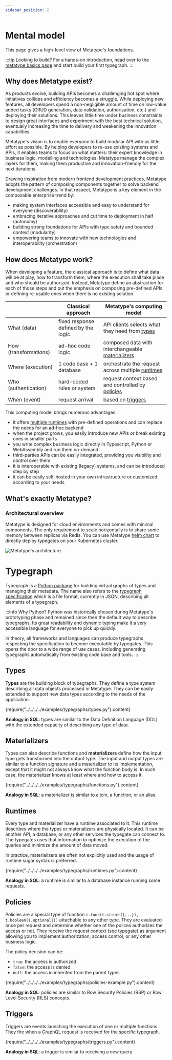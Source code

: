 ```yaml
---
sidebar_position: 2
---
```



# Mental model

This page gives a high-level view of Metatype's foundations.

:::tip Looking to build?
For a hands-on introduction, head over to the [metatype basics page](/docs/tutorials/metatype-basics) and start build your first typegraph.
:::

## Why does Metatype exist?

As products evolve, building APIs becomes a challenging hot spot where initiatives collides and efficiency becomes a struggle. While deploying new features, all developers spend a non-negligible amount of time on low-value added tasks (CRUD generation, data validation, authorization, etc.) and deploying their solutions. This leaves little time under business constraints to design great interfaces and experiment with the best technical solution, eventually increasing the time to delivery and weakening the innovation capabilities.

Metatype's vision is to enable everyone to build modular API with as little effort as possible. By helping developers to re-use existing systems and APIs, it enables teams to focus on what matters: their expert knowledge in business logic, modelling and technologies. Metatype manage the complex layers for them, making them productive and innovation-friendly for the next iterations.

Drawing inspiration from modern frontend development practices, Metatype adopts the pattern of composing components together to solve backend development challenges. In that respect, Metatype is a key element in the composable enterprise trend by:

- making system interfaces accessible and easy to understand for everyone (discoverability)
- embracing iterative approaches and cut time to deployment in half (autonomy)
- building strong foundations for APIs with type safety and bounded context (modularity)
- empowering teams to innovate with new technologies and interoperability (orchestration)

## How does Metatype work?

When developing a feature, the classical approach is to define what data will be at play, how to transform them, where the execution shall take place and who should be authorized. Instead, Metatype define an abstraction for each of those steps and put the emphasis on composing pre-defined APIs or defining re-usable ones when there is no existing solution.

|                       | Classical approach                  | Metatype's computing model                                                                 |
| --------------------- | ----------------------------------- | ------------------------------------------------------------------------------------------ |
| What (data)           | fixed response defined by the logic | API clients selects what they need from [types](/docs/concepts/mental-model#types)            |
| How (transformations) | ad-hoc code logic                   | composed data with interchangeable [materializers](/docs/concepts/mental-model#materializers) |
| Where (execution)     | 1 code base + 1 database            | orchestrate the request across multiple [runtimes](/docs/concepts/mental-model#runtimes)      |
| Who (authentication)  | hard-coded rules or system          | request context based and controlled by [policies](/docs/concepts/mental-model#policies)      |
| When (event)          | request arrival                     | based on [triggers](/docs/concepts/mental-model#triggers)                                     |

This computing model brings numerous advantages:

- it offers [multiple runtimes](/docs/reference/runtimes) with pre-defined operations and can replace the needs for an ad-hoc backend
- when the project grows, you easily introduce new APIs or break existing ones in smaller parts
- you write complex business logic directly in Typescript, Python or WebAssembly and run them on-demand
- third-parties APIs can be easily integrated, providing you visibility and control over them
- it is interoperable with existing (legacy) systems, and can be introduced step by step
- it can be easily self-hosted in your own infrastructure or customized according to your needs

## What's exactly Metatype?

<Metatype />

### Architectural overview

Metatype is designed for cloud environments and comes with minimal components. The only requirement to scale horizontally is to share some memory between replicas via Redis. You can use Metatype [helm chart](https://github.com/metatypedev/charts) to directly deploy typegates on your Kubernetes cluster.

<div className="text-center">

![Metatype's architecture](image.drawio.svg)

</div>


# Typegraph

Typegraph is a [Python package](https://pypi.org/project/typegraph/) for building virtual graphs of types and managing their metadata. The name also refers to the [typegraph specification](/docs/reference/typegraph) which is a file format, currently in JSON, describing all elements of a typegraph.

:::info Why Python?
Python was historically chosen during Metatype's prototyping phase and remained since then the default way to describe typegraphs. Its great readability and dynamic typing make it a very accessible language for everyone to pick up quickly.

In theory, all frameworks and languages can produce typegraphs respecting the specification to become executable by typegates. This opens the door to a wide range of use cases, including generating typegraphs automatically from existing code base and tools.
:::

## Types

**Types** are the building block of typegraphs. They define a type system describing all data objects processed in Metatype. They can be easily extended to support new data types according to the needs of the application.

<CodeBlock language="python">{require("../../../../examples/typegraphs/types.py").content}</CodeBlock>

**Analogy in SQL**: types are similar to the Data Definition Language (DDL) with the extended capacity of describing any type of data.

## Materializers

Types can also describe functions and **materializers** define how the input type gets transformed into the output type. The input and output types are similar to a function signature and a materializer to its implementation, except that it might not always know what the function body is. In such case, the materializer knows at least where and how to access it.

<CodeBlock language="python">{require("../../../../examples/typegraphs/functions.py").content}</CodeBlock>

**Analogy in SQL**: a materializer is similar to a join, a function, or an alias.

## Runtimes

Every type and materializer have a runtime associated to it. This runtime describes where the types or materializers are physically located. It can be another API, a database, or any other services the typegate can connect to. The typegates uses that information to optimize the execution of the queries and minimize the amount of data moved.

In practice, materializers are often not explicitly used and the usage of runtime sugar syntax is preferred.

<CodeBlock language="python">{require("../../../../examples/typegraphs/runtimes.py").content}</CodeBlock>

**Analogy in SQL**: a runtime is similar to a database instance running some requests.

## Policies

Policies are a special type of function `t.func(t.struct({...}), t.boolean().optional())` attachable to any other type. They are evaluated once per request and determine whether one of the polices authorizes the access or not. They receive the request context (see [typegate](/docs/reference/typegate)) as argument allowing you to implement authorization, access control, or any other business logic.

The policy decision can be:

- `true`: the access is authorized
- `false`: the access is denied
- `null`: the access in inherited from the parent types

<CodeBlock language="python">{require("../../../../examples/typegraphs/policies-example.py").content}</CodeBlock>

**Analogy in SQL**: policies are similar to Row Security Policies (RSP) or Row Level Security (RLS) concepts.

## Triggers

Triggers are events launching the execution of one or multiple functions. They fire when a GraphQL request is received for the specific typegraph.

<CodeBlock language="python">{require("../../../../examples/typegraphs/triggers.py").content}</CodeBlock>

**Analogy in SQL**: a trigger is similar to receiving a new query.
